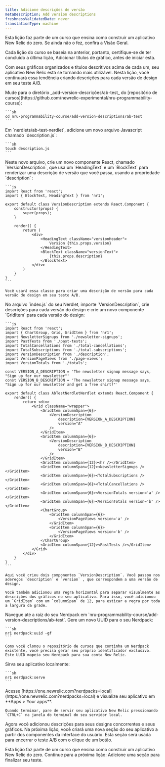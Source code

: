 ```yaml
---
title: Adicione descrições de versão
metaDescription: Add version descriptions
freshnessValidatedDate: never
translationType: machine
---
```


<Callout variant="tip">
  Esta lição faz parte de um curso que ensina como construir um aplicativo New Relic do zero. Se ainda não o fez, confira a Visão Geral.

  Cada lição do curso se baseia na anterior, portanto, certifique-se de ter concluído a última lição, Adicionar títulos de gráfico, antes de iniciar esta.
</Callout>

Com seus gráficos organizados e títulos descritivos acima de cada um, seu aplicativo New Relic está se tornando mais utilizável. Nesta lição, você continuará essa tendência criando descrições para cada versão de design em seu teste A/B.

<Steps>
  <Step>
    Mude para o diretório _add-version-descrições/ab-test_ do [repositório de cursos](https://github.com/newrelic-experimental/nru-programmability-course):

    ```sh
    cd nru-programmability-course/add-version-descriptions/ab-test
    ```
  </Step>

  <Step>
    Em `nerdlets/ab-test-nerdlet`, adicione um novo arquivo Javascript chamado `description.js`:

    ```sh
    touch description.js
    ```
  </Step>

  <Step>
    Neste novo arquivo, crie um novo componente React, chamado `VersionDescription`, que usa um `HeadingText` e um `BlockText` para renderizar uma descrição de versão que você passa, usando a propriedade `description` :

    ```js
    import React from 'react';
    import { BlockText, HeadingText } from 'nr1';

    export default class VersionDescription extends React.Component {
        constructor(props) {
            super(props);
        }

        render() {
            return (
                <div>
                    <HeadingText className="versionHeader">
                        Version {this.props.version}
                    </HeadingText>
                    <BlockText className="versionText">
                        {this.props.description}
                    </BlockText>
                </div>
            )
        }
    }
    ```

    Você usará essa classe para criar uma descrição de versão para cada versão de design em seu teste A/B.
  </Step>

  <Step>
    No arquivo `index.js` do seu Nerdlet, importe `VersionDescription`, crie descrições para cada versão do design e crie um novo componente `GridItem` para cada versão do design:

    ```js
    import React from 'react';
    import { ChartGroup, Grid, GridItem } from 'nr1';
    import NewsletterSignups from './newsletter-signups';
    import PastTests from './past-tests';
    import TotalCancellations from './total-cancellations';
    import TotalSubscriptions from './total-subscriptions';
    import VersionDescription from './description';
    import VersionPageViews from './page-views';
    import VersionTotals from './totals';

    const VERSION_A_DESCRIPTION = 'The newsletter signup message says, "Sign up for our newsletter"'
    const VERSION_B_DESCRIPTION = 'The newsletter signup message says, "Sign up for our newsletter and get a free shirt!"'

    export default class AbTestNerdletNerdlet extends React.Component {
        render() {
            return <div>
                <Grid className="wrapper">
                    <GridItem columnSpan={6}>
                        <VersionDescription
                            description={VERSION_A_DESCRIPTION}
                            version="A"
                        />
                    </GridItem>
                    <GridItem columnSpan={6}>
                        <VersionDescription
                            description={VERSION_B_DESCRIPTION}
                            version="B"
                        />
                    </GridItem>
                    <GridItem columnSpan={12}><hr /></GridItem>
                    <GridItem columnSpan={12}><NewsletterSignups /></GridItem>
                    <GridItem columnSpan={6}><TotalSubscriptions /></GridItem>
                    <GridItem columnSpan={6}><TotalCancellations /></GridItem>
                    <GridItem columnSpan={6}><VersionTotals version='a' /></GridItem>
                    <GridItem columnSpan={6}><VersionTotals version='b' /></GridItem>
                    <ChartGroup>
                        <GridItem columnSpan={6}>
                            <VersionPageViews version='a' />
                        </GridItem>
                        <GridItem columnSpan={6}>
                            <VersionPageViews version='b' />
                        </GridItem>
                    </ChartGroup>
                    <GridItem columnSpan={12}><PastTests /></GridItem>
                </Grid>
            </div>
        }
    }
    ```

    Aqui você criou dois componentes `VersionDescription`. Você passou nos adereços `description` e `version` , que correspondem a uma versão de design.

    Você também adicionou uma regra horizontal para separar visualmente as descrições dos gráficos no seu aplicativo. Para isso, você adicionou um `GridItem` com um `columnSpan` de 12, para esticar a regra por toda a largura da grade.
  </Step>

  <Step>
    Navegue até a raiz do seu Nerdpack em `nru-programmability-course/add-version-descriptions/ab-test`.
  </Step>

  <Step>
    Gere um novo UUID para o seu Nerdpack:

    ```sh
    nr1 nerdpack:uuid -gf
    ```

    Como você clonou o repositório de cursos que continha um Nerdpack existente, você precisa gerar seu próprio identificador exclusivo. Este UUID mapeia seu Nerdpack para sua conta New Relic.
  </Step>

  <Step>
    Sirva seu aplicativo localmente:

    ```sh
    nr1 nerdpack:serve
    ```
  </Step>

  <Step>
    Acesse [https://one.newrelic.com?nerdpacks=local](https://one.newrelic.com?nerdpacks=local) e visualize seu aplicativo em **Apps > Your apps**.

    Quando terminar, pare de servir seu aplicativo New Relic pressionando `CTRL+C` na janela do terminal do seu servidor local.
  </Step>
</Steps>

Agora você adicionou descrições para seus designs concorrentes e seus gráficos. Na próxima lição, você criará uma nova seção do seu aplicativo a partir dos componentes da interface do usuário. Esta seção será usada para encerrar o teste A/B com o clique de um botão.

<Callout variant="course">
  Esta lição faz parte de um curso que ensina como construir um aplicativo New Relic do zero. Continue para a próxima lição: Adicione uma seção para finalizar seu teste.
</Callout>